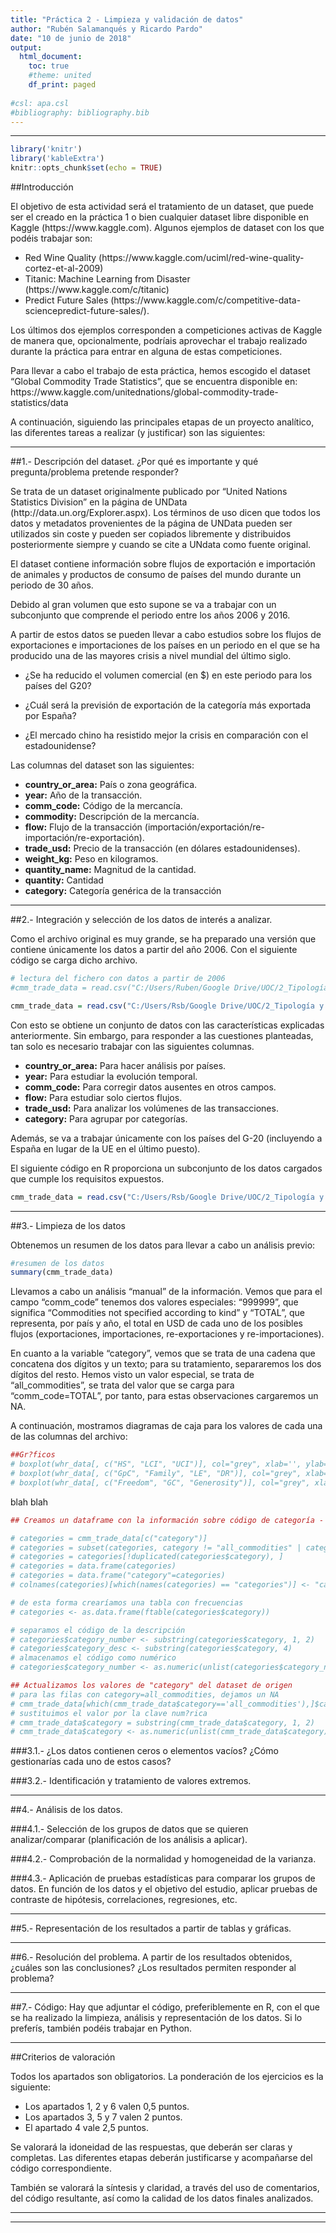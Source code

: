 ---
title: "Práctica 2 - Limpieza y validación de datos"
author: "Rubén Salamanqués y Ricardo Pardo"
date: "10 de junio de 2018"
output:
  html_document:
    toc: true
    #theme: united
    df_print: paged
    
#csl: apa.csl
#bibliography: bibliography.bib    
---
- - -

```{r setup, include=FALSE}
library('knitr')
library('kableExtra')
knitr::opts_chunk$set(echo = TRUE)

```
##Introducción

El objetivo de esta actividad será el tratamiento de un dataset, que puede ser el creado en la práctica 1 o bien cualquier dataset libre disponible en Kaggle (https://www.kaggle.com). Algunos ejemplos de dataset con los que podéis trabajar son:

* Red Wine Quality (https://www.kaggle.com/uciml/red-wine-quality-cortez-et-al-2009)
* Titanic: Machine Learning from Disaster (https://www.kaggle.com/c/titanic)
* Predict Future Sales (https://www.kaggle.com/c/competitive-data-sciencepredict-future-sales/).

Los últimos dos ejemplos corresponden a competiciones activas de Kaggle de manera que, opcionalmente, podríais aprovechar el trabajo realizado durante la práctica para entrar en alguna de estas competiciones.

Para llevar a cabo el trabajo de esta práctica, hemos escogido el dataset "Global Commodity Trade Statistics", que se encuentra disponible en: https://www.kaggle.com/unitednations/global-commodity-trade-statistics/data


A continuación, siguiendo las principales etapas de un proyecto analítico, las diferentes tareas a realizar (y justificar) son las siguientes:


- - -

##1.- Descripción del dataset. ¿Por qué es importante y qué pregunta/problema pretende responder?

Se trata de un dataset originalmente publicado por "United Nations Statistics Division" en la página de UNData (http://data.un.org/Explorer.aspx). Los términos de uso dicen que todos los datos y metadatos provenientes de la página de UNData pueden ser utilizados sin coste y pueden ser copiados libremente y distribuidos posteriormente siempre y cuando se cite a UNdata como fuente original.

El dataset contiene información sobre flujos de exportación e importación de animales y productos de consumo de países del mundo durante un periodo de 30 años.

Debido al gran volumen que esto supone se va a trabajar con un subconjunto que comprende el periodo entre los años 2006 y 2016.

A partir de estos datos se pueden llevar a cabo estudios sobre los flujos de exportaciones e importaciones de los países en un periodo en el que se ha producido una de las mayores crisis a nivel mundial del último siglo.

  * ¿Se ha reducido el volumen comercial (en $) en este periodo para los países del G20?

  * ¿Cuál será la previsión de exportación de la categoría más exportada por España?

  * ¿El mercado chino ha resistido mejor la crisis en comparación con el estadounidense?

Las columnas del dataset son las siguientes:

  * **country_or_area:** País o zona geográfica.
  * **year:** Año de la transacción.
  * **comm_code:** Código de la mercancía.
  * **commodity:** Descripción de la mercancía.
  * **flow:** Flujo de la transacción (importación/exportación/re-importación/re-exportación).
  * **trade_usd:** Precio de la transacción (en dólares estadounidenses).
  * **weight_kg:** Peso en kilogramos.
  * **quantity_name:** Magnitud de la cantidad.
  * **quantity:** Cantidad
  * **category:** Categoría genérica de la transacción

- - -

##2.- Integración y selección de los datos de interés a analizar.

Como el archivo original es muy grande, se ha preparado una versión que contiene únicamente los datos a partir del año 2006. Con el siguiente código se carga dicho archivo.

```{r, include=FALSE, results='hold'}

# lectura del fichero con datos a partir de 2006
#cmm_trade_data = read.csv("C:/Users/Ruben/Google Drive/UOC/2_Tipología y Ciclo de Vida de los Datos/Prácticas/Práctica2/commodity_trade_statistics_data_2006.csv", head=TRUE, sep = ",")

cmm_trade_data = read.csv("C:/Users/Rsb/Google Drive/UOC/2_Tipología y Ciclo de Vida de los Datos/Prácticas/Práctica2/commodity_trade_statistics_data_2006.csv", head=TRUE, sep = ",")

```

Con esto se obtiene un conjunto de datos con las características explicadas anteriormente. Sin embargo, para responder a las cuestiones planteadas, tan solo es necesario trabajar con las siguientes columnas.


  * **country_or_area:** Para hacer análisis por países.
  * **year:** Para estudiar la evolución temporal.
  * **comm_code:** Para corregir datos ausentes en otros campos.
  * **flow:** Para estudiar solo ciertos flujos.
  * **trade_usd:** Para analizar los volúmenes de las transacciones.
  * **category:** Para agrupar por categorías.
  
Además, se va a trabajar únicamente con los países del G-20 (incluyendo a España en lugar de la UE en el último puesto).

El siguiente código en R proporciona un subconjunto de los datos cargados que cumple los requisitos expuestos.

```{r, include=FALSE, results='hold'}

cmm_trade_data = read.csv("C:/Users/Rsb/Google Drive/UOC/2_Tipología y Ciclo de Vida de los Datos/Prácticas/Práctica2/commodity_trade_statistics_data_2006.csv", head=TRUE, sep = ",")

```

- - -

##3.- Limpieza de los datos

Obtenemos un resumen de los datos para llevar a cabo un análisis previo:
```{r, include=TRUE, echo=TRUE, results='hold'}
#resumen de los datos
summary(cmm_trade_data)
```

Llevamos a cabo un análisis "manual" de la información. Vemos que para el campo "comm_code" tenemos dos valores especiales: "999999", que significa "Commodities not specified according to kind" y "TOTAL", que representa, por país y año, el total en USD de cada uno de los posibles flujos (exportaciones, importaciones, re-exportaciones y re-importaciones).

En cuanto a la variable "category", vemos que se trata de una cadena que concatena dos dígitos y un texto; para su tratamiento, separaremos los dos dígitos del resto. Hemos visto un valor especial, se trata de "all_commodities", se trata del valor que se carga para "comm_code=TOTAL", por tanto, para estas observaciones cargaremos un NA.



A continuación, mostramos diagramas de caja para los valores de cada una de las columnas del archivo:
```{r, include=TRUE, echo=FALSE, results='hold'}
##Gr?ficos
# boxplot(whr_data[, c("HS", "LCI", "UCI")], col="grey", xlab='', ylab='', horizontal=TRUE)
# boxplot(whr_data[, c("GpC", "Family", "LE", "DR")], col="grey", xlab='', ylab='', horizontal=TRUE)
# boxplot(whr_data[, c("Freedom", "GC", "Generosity")], col="grey", xlab='', ylab='', horizontal=TRUE)
```


blah blah


```{r, include=TRUE, echo=FALSE, results='hold'}
## Creamos un dataframe con la información sobre código de categoría - descripción

# categories = cmm_trade_data[c("category")]
# categories = subset(categories, category != "all_commodities" | category == "NA")
# categories = categories[!duplicated(categories$category), ]
# categories = data.frame(categories)
# categories = data.frame("category"=categories)
# colnames(categories)[which(names(categories) == "categories")] <- "category"

# de esta forma crearíamos una tabla con frecuencias
# categories <- as.data.frame(ftable(categories$category))

# separamos el código de la descripción
# categories$category_number <- substring(categories$category, 1, 2)
# categories$category_desc <- substring(categories$category, 4)
# almacenamos el código como numérico
# categories$category_number <- as.numeric(unlist(categories$category_number))

## Actualizamos los valores de "category" del dataset de origen
# para las filas con category=all_commodities, dejamos un NA
# cmm_trade_data[which(cmm_trade_data$category=='all_commodities'),]$category <- "NA"
# sustituimos el valor por la clave num?rica
# cmm_trade_data$category = substring(cmm_trade_data$category, 1, 2)
# cmm_trade_data$category <- as.numeric(unlist(cmm_trade_data$category))

```



###3.1.- ¿Los datos contienen ceros o elementos vacíos? ¿Cómo gestionarías cada uno de estos casos?



###3.2.- Identificación y tratamiento de valores extremos.

- - -

##4.- Análisis de los datos.

###4.1.- Selección de los grupos de datos que se quieren analizar/comparar (planificación de los análisis a aplicar).

###4.2.- Comprobación de la normalidad y homogeneidad de la varianza.

###4.3.- Aplicación de pruebas estadísticas para comparar los grupos de datos. En función de los datos y el objetivo del estudio, aplicar pruebas de contraste de hipótesis, correlaciones, regresiones, etc.

- - -

##5.- Representación de los resultados a partir de tablas y gráficas.

- - -

##6.- Resolución del problema. A partir de los resultados obtenidos, ¿cuáles son las conclusiones? ¿Los resultados permiten responder al problema?

- - -

##7.- Código: Hay que adjuntar el código, preferiblemente en R, con el que se ha realizado la limpieza, análisis y representación de los datos. Si lo preferís, también podéis trabajar en Python.

- - -

##Criterios de valoración

Todos los apartados son obligatorios. La ponderación de los ejercicios es la siguiente:

* Los apartados 1, 2 y 6 valen 0,5 puntos.
* Los apartados 3, 5 y 7 valen 2 puntos.
* El apartado 4 vale 2,5 puntos.

Se valorará la idoneidad de las respuestas, que deberán ser claras y completas. Las
diferentes etapas deberán justificarse y acompañarse del código correspondiente.

También se valorará la síntesis y claridad, a través del uso de comentarios, del código
resultante, así como la calidad de los datos finales analizados.

- - -
- - -
